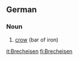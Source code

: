 ==German==

===Noun===
{{infl|de|noun|g=n}}

# [[crow]] (bar of iron)

{{tbot entry|German|crow|2007|November}}

[[it:Brecheisen]]
[[fi:Brecheisen]]